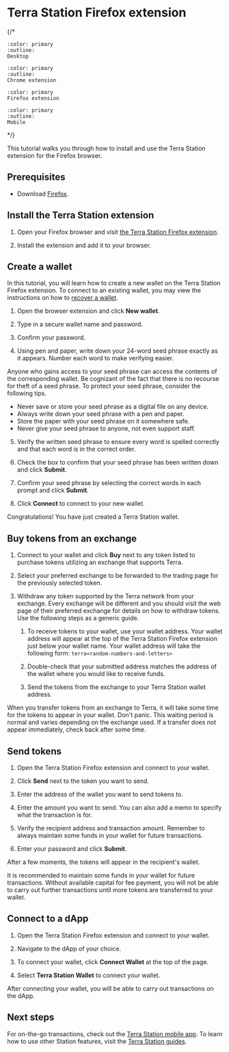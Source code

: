 
# Terra Station Firefox extension
{/*
```{button-link} terra-station-desktop.html
:color: primary
:outline:
Desktop
```

```{button-link} terra-station-extension.html
:color: primary
:outline:
Chrome extension
```

```{button-link} terra-station-firefox.html
:color: primary
Firefox extension
```

```{button-link} terra-station-mobile.html
:color: primary
:outline:
Mobile
```
*/}

This tutorial walks you through how to install and use the Terra Station extension for the Firefox browser.

## Prerequisites

- Download [Firefox](https://www.mozilla.org/en-US/firefox/new/).

## Install the Terra Station extension

1. Open your Firefox browser and visit [the Terra Station Firefox extension](https://addons.mozilla.org/firefox/addon/terra-station-wallet/).

2. Install the extension and add it to your browser.

## Create a wallet

In this tutorial, you will learn how to create a new wallet on the Terra Station Firefox extension. To connect to an existing wallet, you may view the instructions on how to [recover a wallet](../wallet.mdx#connect-to-a-wallet-using-a-private-key).

1. Open the browser extension and click **New wallet**.

2. Type in a secure wallet name and password.

3. Confirm your password.

4. Using pen and paper, write down your 24-word seed phrase exactly as it appears. Number each word to make verifying easier.

<Admonition type="danger" title="Protect your seed phrase">
Anyone who gains access to your seed phrase can access the contents of the corresponding wallet. Be cognizant of the fact that there is no recourse for theft of a seed phrase. To protect your seed phrase, consider the following tips.

- Never save or store your seed phrase as a digital file on any device.
- Always write down your seed phrase with a pen and paper.
- Store the paper with your seed phrase on it somewhere safe.
- Never give your seed phrase to anyone, not even support staff.
</Admonition>


5. Verify the written seed phrase to ensure every word is spelled correctly and that each word is in the correct order.

6. Check the box to confirm that your seed phrase has been written down and click **Submit**.

7. Confirm your seed phrase by selecting the correct words in each prompt and click **Submit**.

8. Click **Connect** to connect to your new wallet.

Congratulations! You have just created a Terra Station wallet.

## Buy tokens from an exchange

1. Connect to your wallet and click **Buy** next to any token listed to purchase tokens utilizing an exchange that supports Terra.

2. Select your preferred exchange to be forwarded to the trading page for the previously selected token.

1. Withdraw any token supported by the Terra network from your exchange. Every exchange will be different and you should visit the web page of their preferred exchange for details on how to withdraw tokens. Use the following steps as a generic guide.

    1. To receive tokens to your wallet, use your wallet address. Your wallet address will appear at the top of the Terra Station Firefox extension just below your wallet name. Your wallet address will take the following form: `terra<random-numbers-and-letters>`

    2. Double-check that your submitted address matches the address of the wallet where you would like to receive funds.

    3. Send the tokens from the exchange to your Terra Station wallet address.

<Admonition type="caution" title="Transfer wait times">
When you transfer tokens from an exchange to Terra, it will take some time for the tokens to appear in your wallet. Don't panic. This waiting period is normal and varies depending on the exchange used. If a transfer does not appear immediately, check back after some time.
</Admonition>

## Send tokens

1. Open the Terra Station Firefox extension and connect to your wallet.

2. Click **Send** next to the token you want to send.

3. Enter the address of the wallet you want to send tokens to.

4. Enter the amount you want to send. You can also add a memo to specify what the transaction is for.

5. Verify the recipient address and transaction amount. Remember to always maintain some funds in your wallet for future transactions.

6.  Enter your password and click **Submit**.

After a few moments, the tokens will appear in the recipient's wallet.

<Admonition type="caution" title="Maintain funds for transaction fees">
It is recommended to maintain some funds in your wallet for future transactions. Without available capital for fee payment, you will not be able to carry out further transactions until more tokens are transferred to your wallet.
</Admonition>

## Connect to a dApp

1. Open the Terra Station Firefox extension and connect to your wallet.

2. Navigate to the dApp of your choice.

3. To connect your wallet, click **Connect Wallet** at the top of the page.

4. Select **Terra Station Wallet** to connect your wallet.  

After connecting your wallet, you will be able to carry out transactions on the dApp.

## Next steps

For on-the-go transactions, check out the [Terra Station mobile app](terra-station-mobile.mdx). To learn how to use other Station features, visit the [Terra Station guides](../../../learn/terra-station).
